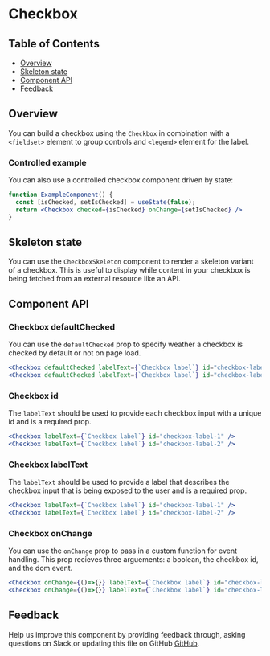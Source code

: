 
# Checkbox

## Table of Contents

- [Overview](#overview)
- [Skeleton state](#skeleton-state)
- [Component API](#component-api)
- [Feedback](#feedback)

## Overview

You can build a checkbox using the `Checkbox` in combination with a `<fieldset>` element to group controls and `<legend>` element for the label.

<Preview>
  <Story id="checkbox--checkbox" />
</Preview>

### Controlled example

You can also use a controlled checkbox component driven by state:

```jsx
function ExampleComponent() {
  const [isChecked, setIsChecked] = useState(false);
  return <Checkbox checked={isChecked} onChange={setIsChecked} />
}
```

## Skeleton state

You can use the `CheckboxSkeleton` component to render a skeleton variant of a checkbox. This is useful to display while content in your checkbox is being fetched from an external resource like an API.

<Preview>
  <Story id="checkbox--skeleton" />
</Preview>

## Component API

<Props />

### Checkbox defaultChecked

You can use the `defaultChecked` prop to specify weather a checkbox is checked by default or not on page load.  

```jsx
<Checkbox defaultChecked labelText={`Checkbox label`} id="checkbox-label-1" />
<Checkbox defaultChecked labelText={`Checkbox label`} id="checkbox-label-2" />
```

### Checkbox id

The `labelText` should be used to provide each checkbox input with a unique id and is a required prop.

```jsx
<Checkbox labelText={`Checkbox label`} id="checkbox-label-1" />
<Checkbox labelText={`Checkbox label`} id="checkbox-label-2" />
```

### Checkbox labelText

The `labelText` should be used to provide a label that describes the checkbox input that is being exposed to the user and is a required prop.

```jsx
<Checkbox labelText={`Checkbox label`} id="checkbox-label-1" />
<Checkbox labelText={`Checkbox label`} id="checkbox-label-2" />
```

### Checkbox onChange

You can use the `onChange` prop to pass in a custom function for event handling. This prop recieves three arguements: a boolean, the checkbox id, and the dom event.

```jsx
<Checkbox onChange={()=>{}} labelText={`Checkbox label`} id="checkbox-label-1" />
<Checkbox onChange={()=>{}} labelText={`Checkbox label`} id="checkbox-label-2" />
```

## Feedback

Help us improve this component by providing feedback through, asking questions on Slack,or updating this file on GitHub
[GitHub](https://github.com/carbon-design-system/carbon/edit/master/packages/react/src/components/Checkbox/Checkbox.mdx).